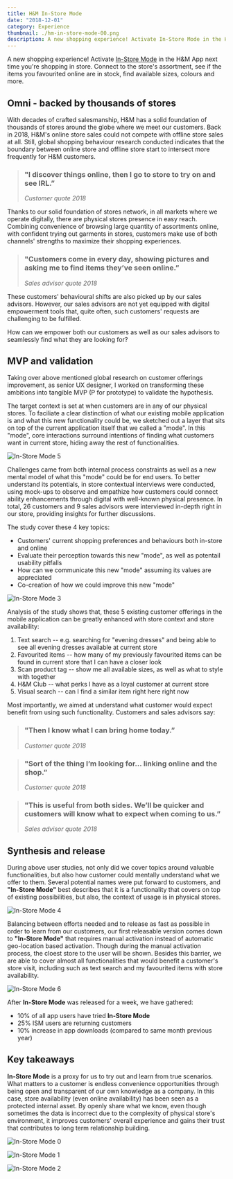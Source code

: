 ```yaml
---
title: H&M In-Store Mode
date: "2018-12-01"
category: Experience
thumbnail: ./hm-in-store-mode-00.png
description: A new shopping experience! Activate In-Store Mode in the H&M App next time you're shopping in store. Connect to the store's assortment, see if the items you favourited online are in stock, find available sizes, colours and more.
---
```


A new shopping experience! Activate [In-Store Mode](https://hmgroup.com/media/news/general-news-2019/h-m-climbs-to-second-place-in-retail-week-indicator.html) in the H&M App next time you're shopping in store. Connect to the store's assortment, see if the items you favourited online are in stock, find available sizes, colours and more.

<EmbedVideo
  width="wide"
  host="youtube"
  source="BCmtnDMzuzg"
  title="H&amp;M In-Store Mode"
  credit="© H&amp;M Group production"
/>

## Omni - backed by thousands of stores

With decades of crafted salesmanship, H&M has a solid foundation of thousands of stores around the globe where we meet our customers. Back in 2018, H&M's online store sales could not compete with offline store sales at all. Still, global shopping behaviour research conducted indicates that the boundary between online store and offline store start to intersect more frequently for H&M customers.

> ### "I discover things online, then I go to store to try on and see IRL.”​
> *Customer quote 2018*

Thanks to our solid foundation of stores network, in all markets where we operate digitally, there are physical stores presence in easy reach. Combining convenience of browsing large quantity of assortments online, with confident trying out garments in stores, customers make use of both channels' strengths to maximize their shopping experiences.

> ### "Customers come in every day, showing pictures and asking me to find items they’ve seen online.”​
> *Sales advisor quote 2018*​

These customers' behavioural shifts are also picked up by our sales advisors. However, our sales advisors are not yet equipped with digital empowerment tools that, quite often, such customers' requests are challenging to be fulfilled.

How can we empower both our customers as well as our sales advisors to seamlessly find what they are looking for?

## MVP and validation

Taking over above mentioned global research on customer offerings improvement, as senior UX designer, I worked on transforming these ambitions into tangible MVP (P for prototype) to validate the hypothesis.

The target context is set at when customers are in any of our physical stores. To faciliate a clear distinction of what our existing mobile application is and what this new functionality could be, we sketched out a layer that sits on top of the current application itself that we called a "mode". In this "mode", core interactions surround intentions of finding what customers want in current store, hiding away the rest of functionalities.

<EmbedImage width="wide">

![In-Store Mode 5](./hm-in-store-mode-05.png)

</EmbedImage>

Challenges came from both internal process constraints as well as a new mental model of what this "mode" could be for end users. To better understand its potentials, in store contextual interviews were conducted, using mock-ups to observe and empathize how customers could connect ability enhancements through digital with well-known physical presence. In total, 26 customers and 9 sales advisors were interviewed in-depth right in our store, providing insights for further discussions.

The study cover these 4 key topics:

- Customers' current shopping preferences and behaviours both in-store and online
- Evaluate their perception towards this new "mode", as well as potentail usability pitfalls
- How can we communicate this new "mode" assuming its values are appreciated
- Co-creation of how we could improve this new "mode"

<EmbedImage width="wide">

![In-Store Mode 3](./hm-in-store-mode-03.png)

</EmbedImage>

Analysis of the study shows that, these 5 existing customer offerings in the mobile application can be greatly enhanced with store context and store availability:

1. Text search -- e.g. searching for "evening dresses" and being able to see all evening dresses available at current store
2. Favourited items -- how many of my previously favourited items can be found in current store that I can have a closer look
3. Scan product tag -- show me all available sizes, as well as what to style with together
4. H&M Club -- what perks I have as a loyal customer at current store
5. Visual search -- can I find a similar item right here right now

Most importantly, we aimed at understand what customer would expect benefit from using such functionality. Customers and sales advisors say:

> ### "Then I know what I can bring home today.”
> *Customer quote 2018*

> ### "Sort of the thing I’m looking for… linking online and the shop.”
> *Customer quote 2018*

> ### "This is useful from both sides. We’ll be quicker and customers will know what to expect when coming to us.”
> *Sales advisor quote 2018*

## Synthesis and release

During above user studies, not only did we cover topics around valuable functionalities, but also how customer could mentally understand what we offer to them. Several potential names were put forward to customers, and **"In-Store Mode"** best describes that it is a functionality that covers on top of existing possibilities, but also, the context of usage is in physical stores.

<EmbedImage width="wide">

![In-Store Mode 4](./hm-in-store-mode-04.png)

</EmbedImage>

Balancing between efforts needed and to release as fast as possible in order to learn from our customers, our first releasable version comes down to **"In-Store Mode"** that requires manual activation instead of automatic geo-location based activation. Though during the manual activation process, the cloest store to the user will be shown. Besides this barrier, we are able to cover almost all functionalities that would benefit a customer's store visit, including such as text search and my favourited items with store availability.

<EmbedImage width="wide">

![In-Store Mode 6](./hm-in-store-mode-06.png)

</EmbedImage>

After **In-Store Mode** was released for a week, we have gathered:

- 10% of all app users have tried **In-Store Mode**
- 25% ISM users are returning customers
- 10% increase in app downloads (compared to same month previous year)

## Key takeaways

**In-Store Mode** is a proxy for us to try out and learn from true scenarios. What matters to a customer is endless convenience opportunities through being open and transparent of our own knowledge as a company. In this case, store availability (even online availability) has been seen as a protected internal asset. By openly share what we know, even though sometimes the data is incorrect due to the complexity of physical store's environment, it improves customers' overall experience and gains their trust that contributes to long term relationship building.

<EmbedImage credit="© H&amp;M Group production">

![In-Store Mode 0](./hm-in-store-mode-00.png)

</EmbedImage>

<EmbedImage credit="© H&amp;M Group production">

![In-Store Mode 1](./hm-in-store-mode-01.png)

</EmbedImage>

<EmbedImage credit="© H&amp;M Group production">

![In-Store Mode 2](./hm-in-store-mode-02.png)

</EmbedImage>
